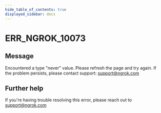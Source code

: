 ```yaml
---
hide_table_of_contents: true
displayed_sidebar: docs
---
```



# ERR_NGROK_10073

## Message

Encountered a type "never" value. Please refresh the page and try again. If the problem persists, please contact support: support@ngrok.com

<ErrorDetails error="err_ngrok_10073" />

## Further help

If you're having trouble resolving this error, please reach out to [support@ngrok.com](mailto:support@ngrok.com?subject=Help%20with%20ERR_NGROK_10073)
